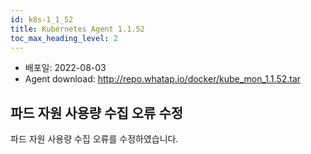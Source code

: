 ```yaml
---
id: k8s-1_1_52
title: Kubernetes Agent 1.1.52
toc_max_heading_level: 2
---
```



* 배포일: 2022-08-03
* Agent download: http://repo.whatap.io/docker/kube_mon_1.1.52.tar

## 파드 자원 사용량 수집 오류 수정

파드 자원 사용량 수집 오류를 수정하였습니다.